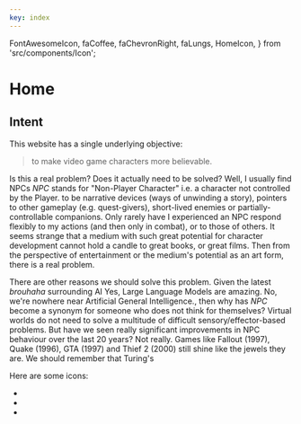 ```yaml
---
key: index
---
```


  FontAwesomeIcon,
  faCoffee,
  faChevronRight,
  faLungs,
  HomeIcon,
} from 'src/components/Icon';


# Home

## Intent

This website has a single underlying objective:

> to make video game characters more believable.

Is this a real problem?
Does it actually need to be solved?
Well,
I usually find NPCs <SideNote>_NPC_ stands for "Non-Player Character" i.e. a character not controlled by the Player.</SideNote> to be narrative devices (ways of unwinding a story), pointers to other gameplay (e.g. quest-givers), short-lived enemies or partially-controllable companions.
Only rarely have I experienced an NPC respond flexibly to my actions (and then only in combat), or to those of others.
It seems strange that a medium with such great potential for character development cannot hold a candle to great books, or great films.
Then from the perspective of entertainment or the medium's potential as an art form,
there is a real problem.

There are other reasons we should solve this problem.
Given the latest _brouhaha_ surrounding AI <SideNote>Yes, Large Language Models are amazing. No, we're nowhere near Artificial General Intelligence.</SideNote>,
then why has _NPC_ become a synonym for someone who does not think for themselves?
Virtual worlds do not need to solve a multitude of difficult sensory/effector-based problems.
But have we seen really significant improvements in NPC behaviour over the last 20 years?
Not really.
Games like Fallout (1997), Quake (1996), GTA (1997) and Thief 2 (2000) still shine like the jewels they are.
We should remember that Turing's 


Here are some icons:
- <FontAwesomeIcon icon={faChevronRight} size="1x" />
- <FontAwesomeIcon icon={faCoffee} size="1x" />
- <FontAwesomeIcon icon={faLungs} size="1x" />


